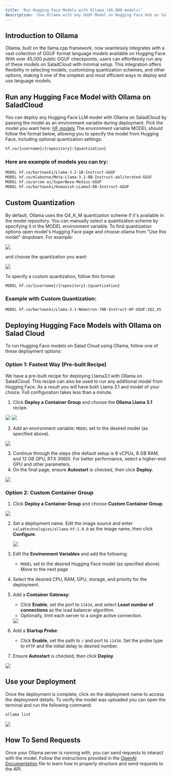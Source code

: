 ```yaml
---
title: 'Run Hugging Face Models with Ollama (45,000 models)'
description: 'Use Ollama with any GGUF Model on Hugging Face Hub on SaladCloud.'
---
```


## Introduction to Ollama

Ollama, built on the llama.cpp framework, now seamlessly integrates with a vast collection of GGUF format language
models available on Hugging Face. With over 45,000 public GGUF checkpoints, users can effortlessly run any of these
models on SaladCloud with minimal setup. This integration offers flexibility in selecting models, customizing
quantization schemes, and other options, making it one of the simplest and most efficient ways to deploy and use
language models.

## Run any Hugging Face Model with Ollama on SaladCloud

You can deploy any Hugging Face LLM model with Ollama on SaladCloud by passing the model as an environment variable
during deployment. Pick the model you want here:
[HF models](https://huggingface.co/models?pipeline_tag=text-generation&library=gguf&sort=trending) The environment
variable MODEL should follow the format below, allowing you to specify the model from Hugging Face, including optional
quantization settings:

```bash
hf.co/{username}/{repository}:{quantization}
```

### Here are example of models you can try:

```bash
MODEL hf.co/bartowski/Llama-3.2-1B-Instruct-GGUF
MODEL hf.co/mlabonne/Meta-Llama-3.1-8B-Instruct-abliterated-GGUF
MODEL hf.co/arcee-ai/SuperNova-Medius-GGUF
MODEL hf.co/bartowski/Humanish-LLama3-8B-Instruct-GGUF

```

## Custom Quantization

By default, Ollama uses the Q4_K_M quantization scheme if it's available in the model repository. You can manually
select a quantization scheme by specifying it in the MODEL environment variable. To find quantization options open
model's Hugging Face page and choose ollama from "Use this model" dropdown. For example:

<img src="/guides/llm/images/ollama-hf-8.png" />

and choose the quantization you want:

<img src="/guides/llm/images/ollama-hf-9.png" />

To specify a custom quantization, follow this format:

```bash
MODEL hf.co/{username}/{repository}:{quantization}
```

### Example with Custom Quantization:

```bash
MODEL hf.co/bartowski/Llama-3.1-Nemotron-70B-Instruct-HF-GGUF:IQ2_XS
```

## Deploying Hugging Face Models with Ollama on Salad Cloud

To run Hugging Face models on Salad Cloud using Ollama, follow one of these deployment options:

### Option 1: Fastest Way (Pre-built Recipe)

We have a pre-built recipe for deploying Llama3.1 with Ollama on SaladCloud. This recipe can also be used to run any
additional model from Hugging Face. As a result you will have both Llama 3.1 and model of your choice. Full
configuration takes less than a minute.

1. Click **Deploy a Container Group** and choose the **Ollama Llama 3.1** recipe.

<img src="/guides/llm/images/ollama-hf-1.png" />
<img src="/guides/llm/images/ollama-hf-2.png" />

2. Add an environment variable: `MODEL` set to the desired model (as specified above).

<img src="/guides/llm/images/ollama-hf-3.png" />

3. Continue through the steps (the default setup is 8 vCPUs, 8 GB RAM, and 12 GB GPU, RTX 3060). For better performance,
   select a higher-end GPU and other parameters.
4. On the final page, ensure **Autostart** is checked, then click **Deploy**.

<img src="/guides/llm/images/ollama-hf-4.png" />

### Option 2: Custom Container Group

1. Click **Deploy a Container Group** and choose **Custom Container Group**.

<img src="/guides/llm/images/ollama-hf-5.png" />

2. Set a deployment name. Edit the image source and enter `saladtechnologies/ollama-hf:1.0.0` as the image name, then
   click **Configure**.

   <img src="/guides/llm/images/ollama-hf-6.png" />

3. Edit the **Environment Variables** and add the following:
   - `MODEL` set to the desired Hugging Face model (as specified above). Move to the next page
4. Select the desired CPU, RAM, GPU, storage, and priority for the deployment.
5. Add a **Container Gateway**:

   - Click **Enable**, set the port to `11434`, and select **Least number of connections** as the load balancer
     algorithm.
   - Optionally, limit each server to a single active connection.

   <img src="/guides/llm/images/ollama-hf-7.png" />

6. Add a **Startup Probe**:
   - Click **Enable**, set the path to `/` and port to `11434`. Set the probe type to `HTTP` and the initial delay to
     desired number.
7. Ensure **Autostart** is checked, then click **Deploy**.

<img src="/guides/llm/images/ollama-hf-4.png" />

## Use your Deployment

Once the deployment is complete, click on the deployment name to access the deployment details. To verify the model was
uploaded you can open the terminal and run the following command:

```bash
ollama list
```

<img src="/guides/llm/images/ollama-hf-10.png" />

## How To Send Requests

Once your Ollama server is running with, you can send requests to interact with the model. Follow the instructions
provided in the
[OpenAI Documentation](https://github.com/SaladTechnologies/salad-recipes/blob/master/src/ollama-llama3.1/openai.md)
file to learn how to properly structure and send requests to the API.
